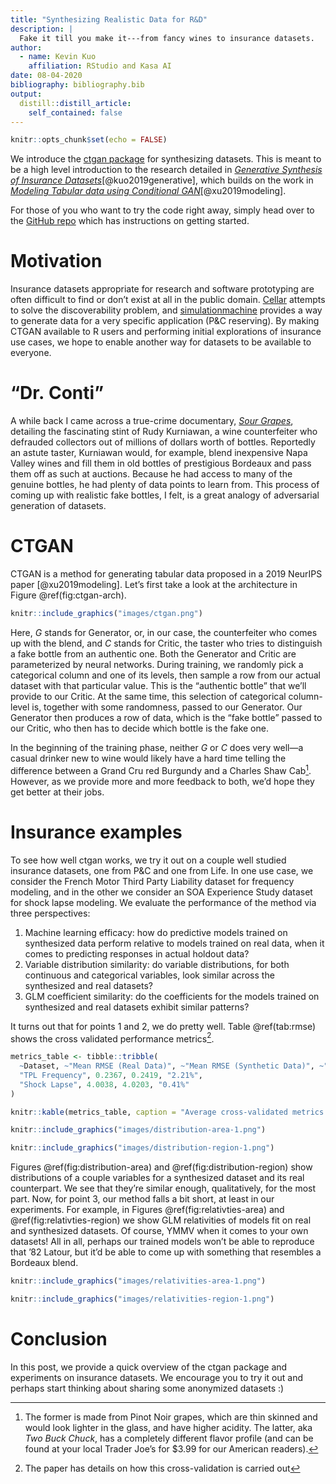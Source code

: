 ```yaml
---
title: "Synthesizing Realistic Data for R&D"
description: |
  Fake it till you make it---from fancy wines to insurance datasets.
author:
  - name: Kevin Kuo
    affiliation: RStudio and Kasa AI
date: 08-04-2020
bibliography: bibliography.bib
output:
  distill::distill_article:
    self_contained: false
---
```


```r
knitr::opts_chunk$set(echo = FALSE)
```

We introduce the [ctgan package](https://github.com/kasaai/ctgan)
for synthesizing datasets. This is meant to be a high level introduction to the 
research detailed in [*Generative Synthesis of Insurance Datasets*](https://arxiv.org/abs/1912.02423)[@kuo2019generative], which builds
on the work in [*Modeling Tabular data using Conditional GAN*](https://arxiv.org/abs/1907.00503)[@xu2019modeling].

For those of you who want to try the code right away, simply head over to the [GitHub
repo](https://github.com/kasaai/ctgan) which has instructions on getting started.

# Motivation 

Insurance datasets appropriate for research and software prototyping are often
difficult to find or don’t exist at all in the public domain. [Cellar](https://cellar.kasa.ai/) attempts to
solve the discoverability problem, and [simulationmachine](https://blog.kasa.ai/posts/simulation-machine/) provides a way to generate 
data for a very specific application (P&C reserving). By making CTGAN available to R users and 
performing initial explorations of insurance use cases, we hope to enable another
way for datasets to be available to everyone.

# "Dr. Conti"

A while back I came across a true-crime documentary, [*Sour Grapes*](https://en.wikipedia.org/wiki/Sour_Grapes_(2016_film)),
detailing the fascinating stint of Rudy Kurniawan, a wine counterfeiter who defrauded
collectors out of millions of dollars worth of bottles. Reportedly an astute taster, 
Kurniawan would, for example, blend inexpensive Napa Valley wines and fill them 
in old bottles of prestigious Bordeaux and pass them off as such at auctions. Because he had
access to many of the genuine bottles, he had plenty of data points to learn from. 
This process of coming up with realistic fake bottles, I felt, is a great analogy 
of adversarial generation of datasets.

# CTGAN

CTGAN is a method for generating tabular data proposed in a 2019 NeurIPS paper [@xu2019modeling]. 
Let’s first take a look at the architecture in Figure \@ref(fig:ctgan-arch).

```r
knitr::include_graphics("images/ctgan.png")
```

Here, $G$ stands for Generator, or, in our case, the counterfeiter who comes up
with the blend, and $C$ stands for Critic, the taster who tries to distinguish a
fake bottle from an authentic one. Both the Generator and Critic are parameterized
by neural networks. During training, we randomly pick a categorical column and one
of its levels, then sample a row from our actual dataset with that particular value.
This is the “authentic bottle” that we’ll provide to our Critic.
At the same time, this selection of categorical column-level is, together with some randomness, 
passed to our Generator. Our Generator then produces a row of data, which is the
"fake bottle" passed to our Critic, who then has to decide which bottle is the fake 
one.

In the beginning of the training phase, neither $G$ or $C$ does very well---a casual
drinker new to wine would likely have a hard time telling the difference between 
a Grand Cru red Burgundy and a Charles Shaw Cab^[The former is made from Pinot Noir grapes, which are thin skinned and would look lighter in the glass, and have higher acidity. The latter, aka *Two Buck Chuck*, has a completely different flavor profile (and can be found at your local Trader Joe's for $3.99 for our American readers).]. However, as we provide more 
and more feedback to both, we'd hope they get better at their jobs.

# Insurance examples

To see how well ctgan works, we try it out on a couple well studied insurance datasets, 
one from P&C and one from Life. In one use case, we consider the French Motor Third 
Party Liability dataset for frequency modeling, and in the other we consider an SOA 
Experience Study dataset for shock lapse modeling. We evaluate the performance of 
the method via three perspectives:

1. Machine learning efficacy: how do predictive models trained on synthesized data 
perform relative to models trained on real data, when it comes to predicting responses
in actual holdout data?
2. Variable distribution similarity: do variable distributions, for both continuous 
and categorical variables, look similar across the synthesized and real datasets?
3. GLM coefficient similarity: do the coefficients for the models trained on synthesized
and real datasets exhibit similar patterns?

It turns out that for points 1 and 2, we do pretty well. Table \@ref(tab:rmse) shows 
the cross validated performance metrics^[The paper has details on how this cross-validation
is carried out].

```r
metrics_table <- tibble::tribble(
  ~Dataset, ~"Mean RMSE (Real Data)", ~"Mean RMSE (Synthetic Data)", ~"Relative Difference",
  "TPL Frequency", 0.2367, 0.2419, "2.21%",
  "Shock Lapse", 4.0038, 4.0203, "0.41%"
)

knitr::kable(metrics_table, caption = "Average cross-validated metrics of models trained on real and synthetic data.")
```

```r
knitr::include_graphics("images/distribution-area-1.png")
```

```r
knitr::include_graphics("images/distribution-region-1.png")
```

Figures \@ref(fig:distribution-area) and \@ref(fig:distribution-region) show
distributions of a couple variables for a synthesized dataset and its real counterpart. 
We see that they're similar enough, qualitatively, for the most part. Now, for
point 3, our method falls a bit short, at least in our experiments. For example,
in Figures \@ref(fig:relativties-area) and \@ref(fig:relativties-region) we show 
GLM relativities of models fit on real and synthesized datasets. Of course, YMMV when
it comes to your own datasets! All in all, perhaps our trained models won’t be able
to reproduce that ‘82 Latour, but it’d be able to come up with something that
resembles a Bordeaux blend.

```r
knitr::include_graphics("images/relativities-area-1.png")
```

```r
knitr::include_graphics("images/relativities-region-1.png")
```

# Conclusion

In this post, we provide a quick overview of the ctgan package and experiments 
on insurance datasets. We encourage you to try it out and perhaps start thinking 
about sharing some anonymized datasets :)
